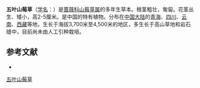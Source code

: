 {{Speciesbox
| name = 五叶山莓草
| status = 
| status_system = 
| image =
| genus = Sibbaldia
| species = pentaphylla
| authority = J. Krause
}}

'''五叶山莓草'''（[[学名|学名]]：{{lang|la|''Sibbaldia pentaphylla''}}）是[[蔷薇科|蔷薇科]][[山莓草属|山莓草属]]的多年生草本。根茎粗壮，匍匐。花茎丛生、矮小，高2-5厘米。是中国的特有植物。分布在[[中国大陆|中国大陆]]的[[青海|青海]]、[[四川|四川]]、[[云南|云南]]、[[西藏|西藏]]等地，生长于海拔3,700米至4,500米的地区，多生长于高山草地和岩石缝中，目前尚未由人工引种栽培。

== 参考文献 ==
<div class="references-small">
* {{cite web| url =http://www.bioinfo.cn/db05/KmzwSpecies.php?action=view&id=19376| title =五叶山莓草| work =《中国高等植物数据库全库》| publisher =中国科学院微生物研究所| author =昆明植物研究所| accessdate =2009-02-25| deadurl =yes| archiveurl =https://web.archive.org/web/20160305004546/http://www.bioinfo.cn/db05/KmzwSpecies.php?action=view&id=19376| archivedate =2016-03-05}}
</div>
{{Taxonbar|from=Q10881593}}

[[Category:山莓草属|五叶山莓草]]


{{植物小作品}}